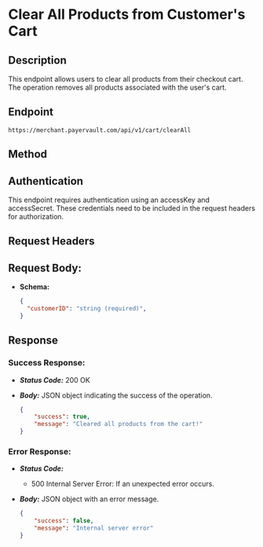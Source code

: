 # Clear All Products from Customer's Cart

## Description

This endpoint allows users to clear all products from their checkout cart. The operation removes all products associated with the user's cart.

## Endpoint
```text
https://merchant.payervault.com/api/v1/cart/clearAll
```

## Method

<DELETEBadge/>

## Authentication

This endpoint requires authentication using an accessKey and accessSecret. These credentials need to be included in the request headers for authorization.

## Request Headers

<AccessKeyAndSec/>

## Request Body:

- **Schema:**
    
    ```JSON
    {
      "customerID": "string (required)",
    }
    ```
## Response

### Success Response: 
  - ***Status Code:*** 200 OK
  - ***Body:*** JSON object indicating the success of the operation.
  
    ```json
    {
        "success": true,
        "message": "Cleared all products from the cart!"
    }
    ```
    

### Error Response:
  - ***Status Code:*** 
    - 500 Internal Server Error: If an unexpected error occurs.
  - ***Body:*** JSON object with an error message.
  
    ```json
    {
        "success": false,
        "message": "Internal server error"
    }
    ```


